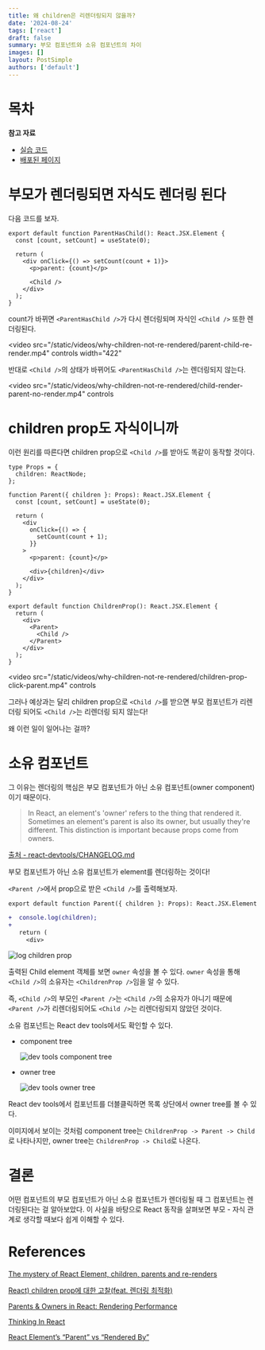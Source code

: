```yaml
---
title: 왜 children은 리렌더링되지 않을까?
date: '2024-08-24'
tags: ['react']
draft: false
summary: 부모 컴포넌트와 소유 컴포넌트의 차이
images: []
layout: PostSimple
authors: ['default']
---
```


# 목차

<TOCInline toc={props.toc} exclude="목차" toHeading={2} />

**참고 자료**

- [실습 코드](https://github.com/Ha-limLee/react-render)
- [배포된 페이지](https://ha-limlee.github.io/react-render/)

# 부모가 렌더링되면 자식도 렌더링 된다

다음 코드를 보자.

```tsx
export default function ParentHasChild(): React.JSX.Element {
  const [count, setCount] = useState(0);

  return (
    <div onClick={() => setCount(count + 1)}>
      <p>parent: {count}</p>

      <Child />
    </div>
  );
}
```

count가 바뀌면 `<ParentHasChild />`가 다시 렌더링되며 자식인 `<Child />` 또한 렌더링된다.

<video
  src="/static/videos/why-children-not-re-rendered/parent-child-re-render.mp4"
  controls
  width="422"
></video>

반대로 `<Child />`의 상태가 바뀌어도 `<ParentHasChild />`는 렌더링되지 않는다.

<video
  src="/static/videos/why-children-not-re-rendered/child-render-parent-no-render.mp4"
  controls
></video>

# children prop도 자식이니까

이런 원리를 따른다면 children prop으로 `<Child />`를 받아도 똑같이 동작할 것이다.

```tsx
type Props = {
  children: ReactNode;
};

function Parent({ children }: Props): React.JSX.Element {
  const [count, setCount] = useState(0);

  return (
    <div
      onClick={() => {
        setCount(count + 1);
      }}
    >
      <p>parent: {count}</p>

      <div>{children}</div>
    </div>
  );
}

export default function ChildrenProp(): React.JSX.Element {
  return (
    <div>
      <Parent>
        <Child />
      </Parent>
    </div>
  );
}
```

<video
  src="/static/videos/why-children-not-re-rendered/children-prop-click-parent.mp4"
  controls
></video>

그러나 예상과는 달리 children prop으로 `<Child />`를 받으면 부모 컴포넌트가 리렌더링 되어도 `<Child />`는 리렌더링 되지 않는다!

왜 이런 일이 일어나는 걸까?

# 소유 컴포넌트

그 이유는 렌더링의 핵심은 부모 컴포넌트가 아닌 소유 컴포넌트(owner component)이기 때문이다.

> In React, an element's 'owner' refers to the thing that rendered it. Sometimes an element's parent is also its owner, but usually they're different. This distinction is important because props come from owners.

[출처 - react-devtools/CHANGELOG.md](https://github.com/facebook/react/blob/b57d282369b3b3232d8fed537f5aaf0156430d63/packages/react-devtools/CHANGELOG.md?plain=1#L1220)

부모 컴포넌트가 아닌 소유 컴포넌트가 element를 렌더링하는 것이다!

`<Parent />`에서 prop으로 받은 `<Child />`를 출력해보자.

```diff
export default function Parent({ children }: Props): React.JSX.Element {

+  console.log(children);
+
   return (
     <div>
```

![log children prop](/public/static/images/why-children-not-re-rendered/log-children.png)

출력된 Child element 객체를 보면 `owner` 속성을 볼 수 있다. `owner` 속성을 통해 `<Child />`의 소유자는 `<ChildrenProp />`임을 알 수 있다.

즉, `<Child />`의 부모인 `<Parent />`는 `<Child />`의 소유자가 아니기 때문에 `<Parent />`가 리렌더링되어도 `<Child />`는 리렌더링되지 않았던 것이다.

소유 컴포넌트는 React dev tools에서도 확인할 수 있다.

- component tree

  ![dev tools component tree](/public/static/images/react-rerender/dev-tools-component-tree.png)

- owner tree

  ![dev tools owner tree](/public/static/images/react-rerender/dev-tools-owner-tree.png)

React dev tools에서 컴포넌트를 더블클릭하면 목록 상단에서 owner tree를 볼 수 있다.

이미지에서 보이는 것처럼 component tree는 `ChildrenProp -> Parent -> Child`로 나타나지만, owner tree는 `ChildrenProp -> Child`로 나온다.

# 결론

어떤 컴포넌트의 부모 컴포넌트가 아닌 소유 컴포넌트가 렌더링될 때 그 컴포넌트는 렌더링된다는 걸 알아보았다. 이 사실을 바탕으로 React 동작을 살펴보면 부모 - 자식 관계로 생각할 때보다 쉽게 이해할 수 있다.

# References

[The mystery of React Element, children, parents and re-renders](https://www.developerway.com/posts/react-elements-children-parents)

[React) children prop에 대한 고찰(feat. 렌더링 최적화)](https://velog.io/@2ast/React-children-prop%EC%97%90-%EB%8C%80%ED%95%9C-%EA%B3%A0%EC%B0%B0feat.-%EB%A0%8C%EB%8D%94%EB%A7%81-%EC%B5%9C%EC%A0%81%ED%99%94)

[Parents & Owners in React: Rendering Performance](https://julesblom.com/writing/parents-owners-performance)

[Thinking In React](https://ko.legacy.reactjs.org/docs/thinking-in-react.html#step-4-identify-where-your-state-should-live)

[React Element’s “Parent” vs “Rendered By”](https://medium.com/welldone-software/react-elements-parent-vs-rendered-by-4f879849cd58)
